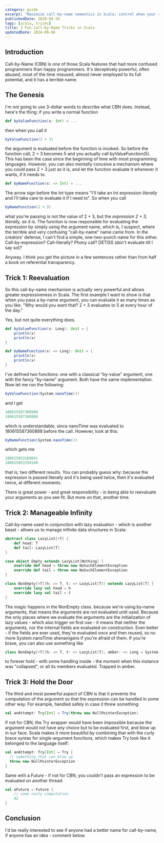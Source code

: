 ```yaml
---
category: guide
excerpt: "Maximize call-by-name semantics in Scala: control when your results are evaluated"
publishedDate: 2020-04-28
tags: [scala, tricks]
title: 3 Fun Call-by-Name Tricks in Scala
updatedDate: 2024-09-06
---
```


## Introduction

Call-by-Name (CBN) is one of those Scala features that had more confused programmers than happy programmers. It's deceptively powerful, often abused, most of the time misused, almost never employed to its full potential, and it has a terrible name.

## The Genesis

I'm not going to use 3-dollar words to describe what CBN does. Instead, here's the thing: if you write a normal function

```scala
def byValueFunction(x: Int) = ...
```

then when you call it

```scala
byValueFunction(2 + 3)
```

the argument is evaluated before the function is invoked. So before the function call, 2 + 3 becomes 5 and you actually call byValueFunction(5). This has been the case since the beginning of time with most programming languages. However, you can also mentally conceive a mechanism where you could pass 2 + 3 just as it is, and let the function evaluate it whenever it wants, if it needs to.

```scala
def byNameFunction(x: => Int) = ...
```

The arrow sign before the Int type means "I'll take an Int expression _literally_ and I'll take care to evaluate it if I need to". So when you call

```scala
byNameFunction(2 + 3)
```

what you're passing is not the value of 2 + 3, but the _expression 2 + 3, literally, as it is_. The function is now responsible for evaluating the expression by simply using the argument name, which is, I suspect, where the terrible and very confusing "call-by-name" name came from. In the creators' defense, I can't find a simple, one-two-punch name for this either. Call-by-expression? Call-literally? Phony call? DETISS (don't evaluate till I say so)?

Anyway. I think you get the picture in a few sentences rather than from half a book on referential transparency.

## Trick 1: Reevaluation

So this call-by-name mechanism is actually very powerful and allows greater expressiveness in Scala. The first example I want to show is that when you pass a by-name argument, you can evaluate it as many times as you like. "Why would you want that? 2 + 3 evaluates to 5 at every hour of the day."

Yes, but not quite everything does.

```scala
def byValueFunction(x: Long): Unit = {
    println(x)
    println(x)
}

def byNameFunction(x: => Long): Unit = {
    println(x)
    println(x)
}
```

I've defined two functions: one with a classical "by-value" argument, one with the fancy "by-name" argument. Both have the same implementation. Now let me run the following:

```scala
byValueFunction(System.nanoTime())
```

and I get

```scala
180615587360888
180615587360888
```

which is understandable, since nanoTime was evaluated to 180615587360888 before the call. However, look at this:

```scala
byNameFunction(System.nanoTime())
```

which gets me

```scala
180615853269641
180615853294140
```

that is, two different results. You can probably guess why: because the expression is passed literally and it's being used twice, then it's evaluated twice, at different moments.

There is great power - and great responsibility - in being able to reevaluate your arguments as you see fit. But more on that, another time.

## Trick 2: Manageable Infinity

Call-by-name used in conjunction with lazy evaluation - which is another beast - allows us to manage infinite data structures in Scala:

```scala
abstract class LazyList[+T] {
    def head: T
    def tail: LazyList[T]
}

case object Empty extends LazyList[Nothing] {
    override def head = throw new NoSuchElementException
    override def tail = throw new NoSuchElementException
}

class NonEmpty[+T](h: => T, t: => LazyList[T]) extends LazyList[T] {
    override lazy val head = h
    override lazy val tail = t
}
```

The magic happens in the NonEmpty class. because we're using by-name arguments, that means the arguments are not evaluated until used. Because the only places where we evaluate the arguments are the initialization of lazy values - which also trigger on first use - it means that neither the arguments, nor the internal fields are evaluated on construction. Even better - if the fields are ever used, they're evaluated _once_ and then reused, so no more System.nanoTime shenanigans if you're afraid of them. If you're brave, you can also use something like

```scala
class NonEmpty[+T](h: => T, t: => LazyList[T], amber: => Long = System.nanoTime()) extends LazyList[T] { ... }
```

to forever hold - with some handling inside - the moment when this instance was "collapsed", or all its members evaluated. Trapped in amber.

## Trick 3: Hold the Door

The third and most powerful aspect of CBN is that it prevents the computation of the argument so that the expression can be handled in some other way. For example, handled safely in case it threw something:

```scala
val anAttempt: Try[Int] = Try(throw new NullPointerException)
```

If not for CBN, the Try wrapper would have been impossible because the argument would not have any choice but to be evaluated first, and blow up in our face. Scala makes it more beautiful by combining that with the curly brace syntax for single-argument functions, which makes Try look like it belonged to the language itself:

```scala
val anAttempt: Try[Int] = Try {
  // something that can blow up
  throw new NullPointerException
}
```

Same with a Future - if not for CBN, you couldn't pass an expression to be evaluated on another thread:

```scala
val aFuture = Future {
    // some nasty computation
    42
}
```

## Conclusion

I'd be really interested to see if anyone had a better name for call-by-name, if anyone has an idea - comment below.
